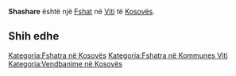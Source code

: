 {{Fshat në Kosovës
 | Emri                = Shashare
| sqi_N_name = Shashare
| sqi_N_FULL_NAME_RO = Shashare
| sqi_N_FULL_NAME_ND_RO = Shashare
| sqi_N_SORT_NAME_RG = SHASHARE
| sqi_N_FULL_NAME_RG = Shashare
| sqi_N_FULL_NAME_ND_RG = Shashare
| sqi_V_name = Shasharë
| sqi_V_FULL_NAME_RO = Shasharë Shoshare
| sqi_V_FULL_NAME_ND_RO = Shashare Shoshare
| sqi_V_SORT_NAME_RG = SHASHARE SHOSHARE
| sqi_V_FULL_NAME_RG = Shasharë Shoshare
| sqi_V_FULL_NAME_ND_RG = Shashare Shoshare
| srp_N_name = Šašare
| srp_N_FULL_NAME_RO = Šašare
| srp_N_FULL_NAME_ND_RO = Sasare
| srp_N_SORT_NAME_RG = SASARE
| srp_N_FULL_NAME_RG = Šašare
| srp_N_FULL_NAME_ND_RG = Sasare
| srp_NS_name = Шашаре
| srp_NS_FULL_NAME_RO = Шашаре
| srp_NS_FULL_NAME_ND_RO = Шашаре
| srp_NS_SORT_NAME_RG = ШАШАРЕ
| srp_NS_FULL_NAME_RG = Шашаре
| srp_NS_FULL_NAME_ND_RG = Шашаре
| srp_V_name = Šošare
| srp_V_FULL_NAME_RO = Šošare
| srp_V_FULL_NAME_ND_RO = Sosare
| srp_V_SORT_NAME_RG = SOSARE
| srp_V_FULL_NAME_RG = Šošare
| srp_V_FULL_NAME_ND_RG = Sosare

 | Emri (Rasa dhanore) = 
 | Figura              = 
 | Shteti              = Kosovo
 | Komuna              = Viti
 | Kodi postar         = 
 | Sipërfaqja          = 

 | Popullsia           = 

 | Regj. i popullsisë  = 
 | Dend. e popullsisë  = 
 | Faqja zyrtare       = 
 <!--- Koordinatat ----> 
 | Gjerësia            = 42.284722
 | Gjatësia            = 21.448333
 | Lartësia            = 
}}
'''Shashare''' është një [[Fshat]] në [[Viti]] të [[Kosovës]].

<!-- == Gjeografia == -->
<!-- == Historia == -->
<!-- == Demografia == -->
== Shih edhe ==
{{Komuna Viti}}
{{Kosovo-Administrata-Cung}}

[[Kategoria:Fshatra në Kosovës]]
[[Kategoria:Fshatra në Kommunes Viti]]
[[Kategoria:Vendbanime në Kosovës]]